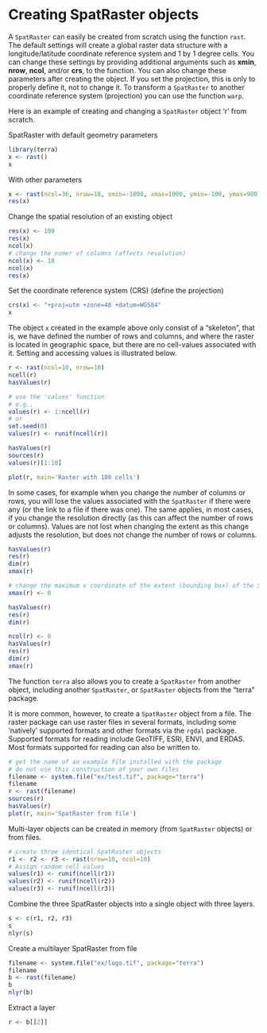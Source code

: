 # Creating SpatRaster objects

A `SpatRaster` can easily be created from scratch using the function `rast`. The default settings will create a global raster data structure with a longitude/latitude coordinate reference system and 1 by 1 degree cells. You can change these settings by providing additional arguments such as **xmin**, **nrow**, **ncol**, and/or **crs**, to the function. You can also change these parameters after creating the object. If you set the projection, this is only to properly define it, not to change it. To transform a `SpatRaster` to another coordinate reference system (projection) you can use the function `warp`. 

Here is an example of creating and changing a `SpatRaster` object 'r' from scratch.

SpatRaster with default geometry parameters

```r
library(terra)
x <- rast()
x
```

With other parameters
```r
x <- rast(ncol=36, nrow=18, xmin=-1000, xmax=1000, ymin=-100, ymax=900)
res(x)
```

Change the spatial resolution of an existing object
```r
res(x) <- 100
res(x)
ncol(x)
# change the numer of columns (affects resolution)
ncol(x) <- 18
ncol(x)
res(x)
```


Set the coordinate reference system (CRS) (define the projection)
```r
crs(x) <- "+proj=utm +zone=48 +datum=WGS84"
x
```

The object `x` created in the example above only consist of a "skeleton", that is, we have defined the number of rows and columns, and where the raster is located in geographic space, but there are no cell-values associated with it. Setting and accessing values is illustrated below.

```r
r <- rast(ncol=10, nrow=10)
ncell(r)
hasValues(r)

# use the 'values' function
# e.g., 
values(r) <- 1:ncell(r)
# or
set.seed(0)
values(r) <- runif(ncell(r))

hasValues(r)
sources(r)
values(r)[1:10]

plot(r, main='Raster with 100 cells')
```

In some cases, for example when you change the number of columns or rows, you will lose the values associated with the `SpatRaster` if there were any (or the link to a file if there was one). The same applies, in most cases, if you change the resolution directly (as this can affect the number of rows or columns). Values are not lost when changing the extent as this change adjusts the resolution, but does not change the number of rows or columns. 

```r
hasValues(r)
res(r)
dim(r)
xmax(r)

# change the maximum x coordinate of the extent (bounding box) of the SpatRaster
xmax(r) <- 0

hasValues(r)
res(r)
dim(r)

ncol(r) <- 6
hasValues(r)
res(r)
dim(r)
xmax(r)
```

The function `terra` also allows you to create a `SpatRaster` from another object, including another `SpatRaster`, or `SpatRaster` objects from the "terra" package.

It is more common, however, to create a `SpatRaster` object from a file. The raster package can use raster files in several formats, including some 'natively' supported formats and other formats via the `rgdal` package. Supported formats for reading include GeoTIFF, ESRI, ENVI, and ERDAS. Most formats supported for reading can also be written to. 

```r
# get the name of an example file installed with the package
# do not use this construction of your own files
filename <- system.file("ex/test.tif", package="terra")
filename
r <- rast(filename)
sources(r)
hasValues(r)
plot(r, main='SpatRaster from file')
```

Multi-layer objects can be created in memory (from `SpatRaster` objects) or from files. 

```r
# create three identical SpatRaster objects
r1 <- r2 <- r3 <- rast(nrow=10, ncol=10)
# Assign random cell values 
values(r1) <- runif(ncell(r1))
values(r2) <- runif(ncell(r2))
values(r3) <- runif(ncell(r3))
```

Combine the three SpatRaster objects into a single object with three layers.
```r
s <- c(r1, r2, r3)
s
nlyr(s)
```

Create a multilayer SpatRaster  from file

```r
filename <- system.file("ex/logo.tif", package="terra")
filename
b <- rast(filename)
b
nlyr(b)
```

Extract a layer
```r
r <- b[[2]]
```
